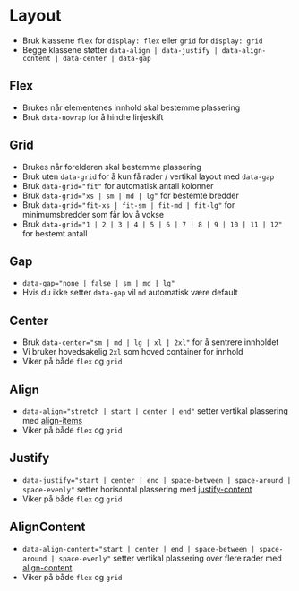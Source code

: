 
<Meta of={stories} />

# Layout

- Bruk klassene `flex` for `display: flex` eller `grid` for `display: grid`
- Begge klassene støtter `data-align | data-justify | data-align-content | data-center | data-gap`

## Flex

- Brukes når elementenes innhold skal bestemme plassering
- Bruk `data-nowrap` for å hindre linjeskift

<Canvas of={stories.Flex} />

## Grid

- Brukes når forelderen skal bestemme plassering
- Bruk uten `data-grid` for å kun få rader / vertikal layout med `data-gap`
- Bruk `data-grid="fit"` for automatisk antall kolonner
- Bruk `data-grid="xs | sm | md | lg"` for bestemte bredder
- Bruk `data-grid="fit-xs | fit-sm | fit-md | fit-lg"` for minimumsbredder som får lov å vokse
- Bruk `data-grid="1 | 2 | 3 | 4 | 5 | 6 | 7 | 8 | 9 | 10 | 11 | 12"` for bestemt antall
<Canvas of={stories.Grid} />

## Gap
- `data-gap="none | false | sm | md | lg"`
- Hvis du ikke setter `data-gap` vil `md` automatisk være default
<Canvas of={stories.Gap} />

## Center
- Bruk `data-center="sm | md | lg | xl | 2xl"` for å sentrere innholdet
- Vi bruker hovedsakelig `2xl` som hoved container for innhold
- Viker på både `flex` og `grid`
<Canvas of={stories.Center} />

## Align
- `data-align="stretch | start | center | end"` setter vertikal plassering med [align-items](https://developer.mozilla.org/en-US/docs/Web/CSS/align-items) 
- Viker på både `flex` og `grid`
<Canvas of={stories.Align} />

## Justify
- `data-justify="start | center | end | space-between | space-around | space-evenly"` setter horisontal plassering med [justify-content](https://developer.mozilla.org/en-US/docs/Web/CSS/justify-content) 
- Viker på både `flex` og `grid`
<Canvas of={stories.Justify} />

## AlignContent
- `data-align-content="start | center | end | space-between | space-around | space-evenly"` setter vertikal plassering over flere rader med [align-content](https://developer.mozilla.org/en-US/docs/Web/CSS/align-content)
- Viker på både `flex` og `grid`
<Canvas of={stories.AlignContent} />
